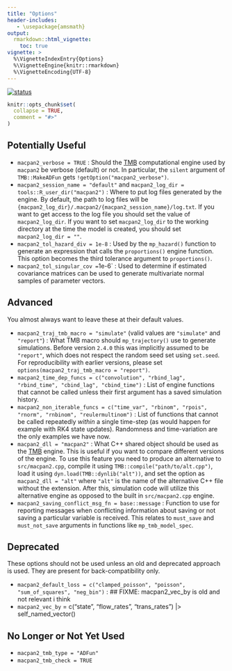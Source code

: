 ```yaml
---
title: "Options"
header-includes:
   - \usepackage{amsmath}
output: 
  rmarkdown::html_vignette:
    toc: true
vignette: >
  %\VignetteIndexEntry{Options}
  %\VignetteEngine{knitr::rmarkdown}
  %\VignetteEncoding{UTF-8}
---
```


[![status](https://img.shields.io/badge/status-working%20draft-red)](https://canmod.github.io/macpan2/articles/vignette-status#working-draft)

```r
knitr::opts_chunk$set(
  collapse = TRUE,
  comment = "#>"
)
```

## Potentially Useful

* `macpan2_verbose = TRUE` : Should the [TMB](https://github.com/kaskr/adcomp) computational engine used by `macpan2` be verbose (default) or not. In particular, the `silent` argument of `TMB::MakeADFun` gets `!getOption("macpan2_verbose")`.
* `macpan2_session_name = "default"` and `macpan2_log_dir = tools::R_user_dir("macpan2")` : Where to put log files generated by the engine. By default, the path to log files will be `{macpan2_log_dir}/.macpan2/{macpan2_session_name}/log.txt`. If you want to get access to the log file you should set the value of `macpan2_log_dir`. If you want to set `macpan2_log_dir` to the working directory at the time the model is created, you should set `macpan2_log_dir = ""`.
* `macpan2_tol_hazard_div = 1e-8` : Used by the `mp_hazard()` function to generate an expression that calls the `proportions()` engine function. This option becomes the third tolerance argument to `proportions()`.
* `macpan2_tol_singular_cov = `1e-6` : Used to determine if estimated
covariance matrices can be used to generate multivariate normal samples
of parameter vectors.

## Advanced

You almost always want to leave these at their default values.

* `macpan2_traj_tmb_macro = "simulate"` (valid values are `"simulate"` and `"report"`) : What TMB macro should `mp_trajectory()` use to generate simulations. Before version `2.4.0` this was implicitly assumed to be `"report"`, which does not respect the random seed set using `set.seed`. For reproducibility with earlier versions, please set `options(macpan2_traj_tmb_macro = "report")`.
* `macpan2_time_dep_funcs = c("convolution", "rbind_lag", "rbind_time", "cbind_lag", "cbind_time")` : List of engine functions that cannot be called unless their first argument has a saved simulation history.
* `macpan2_non_iterable_funcs = c("time_var", "rbinom", "rpois", "rnorm", "rnbinom", "reulermultinom")` : List of functions that cannot be called repeatedly _within_ a single time-step (as would happen for example with RK4 state updates). Randomness and time-variation are the only examples we have now.
* `macpan2_dll = "macpan2"` : What C++ shared object should be used as the [TMB](https://github.com/kaskr/adcomp) engine. This is useful if you want to compare different versions of the engine. To use this feature you need to produce an alternative to `src/macpan2.cpp`, compile it using `TMB::compile("path/to/alt.cpp")`, load it using `dyn.load(TMB::dynlib("alt"))`, and set the option as `macpan2_dll = "alt"` where `"alt"` is the name of the alternative C++ file without the extension. After this, simulation code will utilize this alternative engine as opposed to the built in `src/macpan2.cpp` engine.
* `macpan2_saving_conflict_msg_fn = base::message` : Function to use for reporting messages when conflicting information about saving or not saving a particular variable is received. This relates to `must_save` and `must_not_save` arguments in functions like `mp_tmb_model_spec`.

## Deprecated

These options should not be used unless an old and deprecated approach is used. They are present for back-compatibility only.

* `macpan2_default_loss = c("clamped_poisson", "poisson", "sum_of_squares", "neg_bin")` : 
      ## FIXME: macpan2_vec_by is old and not relevant i think
* `macpan2_vec_by` = c("state", "flow_rates", "trans_rates") |> self_named_vector()

## No Longer or Not Yet Used

* `macpan2_tmb_type = "ADFun"`
* `macpan2_tmb_check = TRUE`
